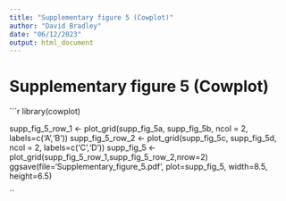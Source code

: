```yaml
---
title: "Supplementary figure 5 (Cowplot)"
author: "David Bradley"
date: "06/12/2023"
output: html_document
---
```


# Supplementary figure 5 (Cowplot)

```r

library(cowplot)

supp_fig_5_row_1 <- plot_grid(supp_fig_5a, supp_fig_5b, ncol = 2, labels=c('A','B'))
supp_fig_5_row_2 <- plot_grid(supp_fig_5c, supp_fig_5d, ncol = 2, labels=c('C','D'))
supp_fig_5 <- plot_grid(supp_fig_5_row_1,supp_fig_5_row_2,nrow=2)
ggsave(file='Supplementary_figure_5.pdf', plot=supp_fig_5, width=8.5, height=6.5)

``